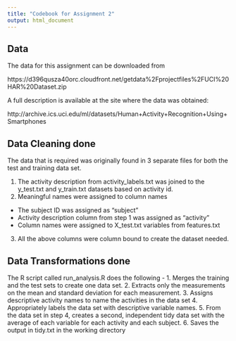 ```yaml
---
title: "Codebook for Assignment 2"
output: html_document
---
```


## Data 

The data for this assignment can be downloaded from 

https://d396qusza40orc.cloudfront.net/getdata%2Fprojectfiles%2FUCI%20HAR%20Dataset.zip 

A full description is available at the site where the data was obtained: 

http://archive.ics.uci.edu/ml/datasets/Human+Activity+Recognition+Using+Smartphones 


## Data Cleaning done

The data that is required was originally found in 3 separate files for both the test and training data set. 

1. The activity description from activity_labels.txt was joined to the y_test.txt and y_train.txt datasets based on activity id.
2. Meaningful names were assigned to column names 
  - The subject ID was assigned as "subject"
  - Activity description column from step 1 was assigned as "activity"
  - Column names were assigned to X_test.txt variables from features.txt
3. All the above columns were column bound to create the dataset needed.


## Data Transformations done

The R script called run_analysis.R does the following -
1. Merges the training and the test sets to create one data set.
2. Extracts only the measurements on the mean and standard deviation for each measurement. 
3. Assigns descriptive activity names to name the activities in the data set
4. Appropriately labels the data set with descriptive variable names. 
5. From the data set in step 4, creates a second, independent tidy data set with the average of each variable for each activity and each subject.
6. Saves the output in tidy.txt in the working directory